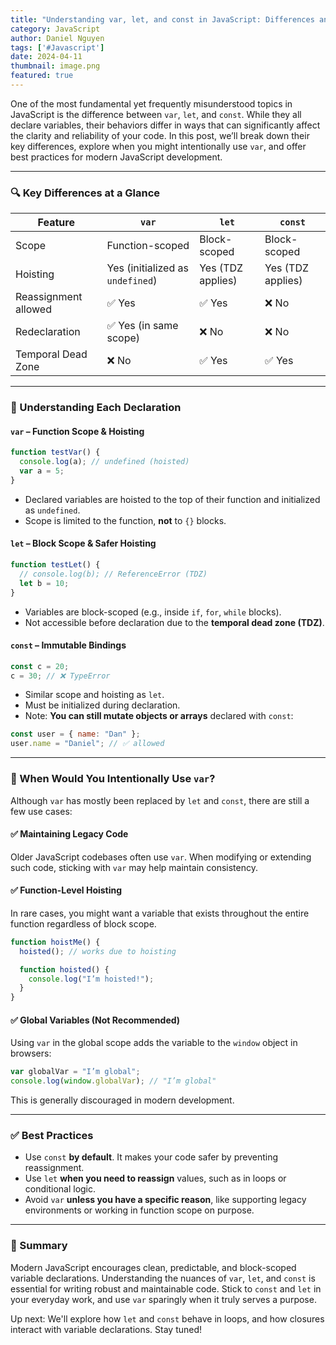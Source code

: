 ```yaml
---
title: "Understanding var, let, and const in JavaScript: Differences and Best Practices"
category: JavaScript
author: Daniel Nguyen
tags: ['#Javascript']
date: 2024-04-11
thumbnail: image.png
featured: true
---
```


One of the most fundamental yet frequently misunderstood topics in JavaScript is the difference between `var`, `let`, and `const`. While they all declare variables, their behaviors differ in ways that can significantly affect the clarity and reliability of your code. In this post, we’ll break down their key differences, explore when you might intentionally use `var`, and offer best practices for modern JavaScript development.

---

### 🔍 Key Differences at a Glance

| Feature              | `var`                      | `let`                        | `const`                       |
|----------------------|----------------------------|------------------------------|-------------------------------|
| Scope                | Function-scoped            | Block-scoped                 | Block-scoped                  |
| Hoisting             | Yes (initialized as `undefined`) | Yes (TDZ applies)            | Yes (TDZ applies)             |
| Reassignment allowed | ✅ Yes                     | ✅ Yes                        | ❌ No                         |
| Redeclaration        | ✅ Yes (in same scope)     | ❌ No                         | ❌ No                         |
| Temporal Dead Zone   | ❌ No                      | ✅ Yes                        | ✅ Yes                        |

---

### 🧠 Understanding Each Declaration

#### `var` – Function Scope & Hoisting

```javascript
function testVar() {
  console.log(a); // undefined (hoisted)
  var a = 5;
}
```
- Declared variables are hoisted to the top of their function and initialized as `undefined`.
- Scope is limited to the function, **not** to `{}` blocks.

#### `let` – Block Scope & Safer Hoisting

```javascript
function testLet() {
  // console.log(b); // ReferenceError (TDZ)
  let b = 10;
}
```
- Variables are block-scoped (e.g., inside `if`, `for`, `while` blocks).
- Not accessible before declaration due to the **temporal dead zone (TDZ)**.

#### `const` – Immutable Bindings

```javascript
const c = 20;
c = 30; // ❌ TypeError
```
- Similar scope and hoisting as `let`.
- Must be initialized during declaration.
- Note: **You can still mutate objects or arrays** declared with `const`:

```javascript
const user = { name: "Dan" };
user.name = "Daniel"; // ✅ allowed
```

---

### 🤔 When Would You Intentionally Use `var`?

Although `var` has mostly been replaced by `let` and `const`, there are still a few use cases:

#### ✅ Maintaining Legacy Code
Older JavaScript codebases often use `var`. When modifying or extending such code, sticking with `var` may help maintain consistency.

#### ✅ Function-Level Hoisting
In rare cases, you might want a variable that exists throughout the entire function regardless of block scope.

```javascript
function hoistMe() {
  hoisted(); // works due to hoisting

  function hoisted() {
    console.log("I’m hoisted!");
  }
}
```

#### ✅ Global Variables (Not Recommended)
Using `var` in the global scope adds the variable to the `window` object in browsers:

```javascript
var globalVar = "I’m global";
console.log(window.globalVar); // "I’m global"
```

This is generally discouraged in modern development.

---

### ✅ Best Practices

- Use `const` **by default**. It makes your code safer by preventing reassignment.
- Use `let` **when you need to reassign** values, such as in loops or conditional logic.
- Avoid `var` **unless you have a specific reason**, like supporting legacy environments or working in function scope on purpose.

---

### 📌 Summary

Modern JavaScript encourages clean, predictable, and block-scoped variable declarations. Understanding the nuances of `var`, `let`, and `const` is essential for writing robust and maintainable code. Stick to `const` and `let` in your everyday work, and use `var` sparingly when it truly serves a purpose.

Up next: We'll explore how `let` and `const` behave in loops, and how closures interact with variable declarations. Stay tuned!